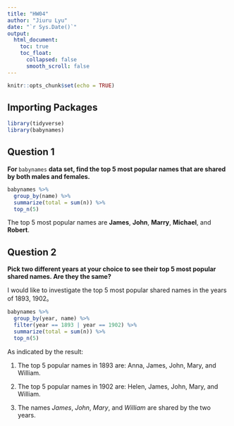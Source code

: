 ```yaml
---
title: "HW04"
author: "Jiuru Lyu"
date: "`r Sys.Date()`"
output: 
  html_document: 
    toc: true
    toc_float:
      collapsed: false
      smooth_scroll: false
---
```


```r
knitr::opts_chunk$set(echo = TRUE)
```

## Importing Packages
```r
library(tidyverse)
library(babynames)
```

## Question 1

**For **`babynames` **data set, find the top 5 most popular names that are shared by both males and females.**
```r
babynames %>%
  group_by(name) %>%
  summarize(total = sum(n)) %>%
  top_n(5)
```

The top 5 most popular names are **James**, **John**, **Marry**, **Michael**, and **Robert**. 

## Question 2

**Pick two different years at your choice to see their top 5 most popular shared names. Are they the same?**

 I would like to investigate the top 5 most popular shared names in the years of 1893, 1902。

```r
babynames %>%
  group_by(year, name) %>%
  filter(year == 1893 | year == 1902) %>%
  summarize(total = sum(n)) %>%
  top_n(5)
```

As indicated by the result: 

1. The top 5 popular names in 1893 are: Anna, James, John, Mary, and William. 

2. The top 5 popular names in 1902 are: Helen, James, John, Mary, and William. 

3. The names *James*, *John*, *Mary*, and *William* are shared by the two years. 

